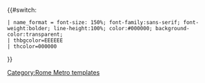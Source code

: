 {{#switch:{{{1}}}
 | name_format = font-size: 150%; font-family:sans-serif; font-weight:bolder; line-height:100%; color:#000000; background-color:transparent;
 | thbgcolor=EEEEEE
 | thcolor=000000
}}<noinclude>
[[Category:Rome Metro templates]]
</noinclude>